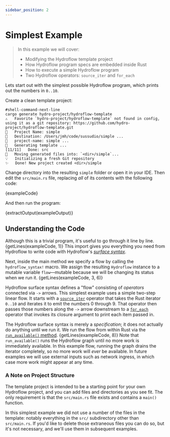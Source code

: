 ```yaml
---
sidebar_position: 2
---
```


# Simplest Example

> In this example we will cover:
> - Modifying the Hydroflow template project
> - How Hydroflow program specs are embedded inside Rust
> - How to execute a simple Hydroflow program
> - Two Hydroflow operators: `source_iter` and `for_each`

Lets start out with the simplest possible Hydroflow program, which prints out
the numbers in `0..10`.

Create a clean template project:
```console
#shell-command-next-line
cargo generate hydro-project/hydroflow-template
⚠️   Favorite `hydro-project/hydroflow-template` not found in config, using it as a git repository: https://github.com/hydro-project/hydroflow-template.git
🤷   Project Name: simple
🔧   Destination: /Users/jmh/code/sussudio/simple ...
🔧   project-name: simple ...
🔧   Generating template ...
[11/11]   Done: src
🔧   Moving generated files into: `<dir>/simple`...
💡   Initializing a fresh Git repository
✨   Done! New project created <dir>/simple
```

Change directory into the resulting `simple` folder or open it in your IDE. Then edit the `src/main.rs` file, replacing
*all* of its contents with the following code:

<CodeBlock language="rust" showLineNumbers>{exampleCode}</CodeBlock>

And then run the program:

<CodeBlock language="console">{extractOutput(exampleOutput)}</CodeBlock>

## Understanding the Code
Although this is a trivial program, it's useful to go through it line by line.
<CodeBlock language="rust">{getLines(exampleCode, 1)}</CodeBlock>
This import gives you everything you need from Hydroflow to write code with Hydroflow's
[_surface syntax_](../syntax/index).

Next, inside the main method we specify a flow by calling the
`hydroflow_syntax!` macro. We assign the resulting `Hydroflow` instance to
a mutable variable `flow`––mutable because we will be changing its status when we run it.
<CodeBlock language="rust">{getLines(exampleCode, 3, 6)}</CodeBlock>

Hydroflow surface syntax defines a "flow" consisting of *operators* connected via `->` arrows.
This simplest example uses a simple two-step linear flow.
It starts with a [`source_iter`](../syntax/surface_ops_gen#source_iter) operator that takes the Rust
iterator `0..10` and iterates it to emit the
numbers 0 through 9. That operator then passes those numbers along the `->` arrow downstream to a
[`for_each`](../syntax/surface_ops_gen#for_each) operator that invokes its closure argument to print each
item passed in.

The Hydroflow surface syntax is merely a *specification*; it does not actually do anything
until we run it.
We run the flow from within Rust via the [`run_available()` method](https://hydro-project.github.io/hydroflow/doc/hydroflow/scheduled/graph/struct.Hydroflow.html#method.run_available).
<CodeBlock language="rust">{getLines(exampleCode, 8)}</CodeBlock>
Note that `run_available()` runs the Hydroflow graph until no more work is immediately
available. In this example flow, running the graph drains the iterator completely, so no
more work will *ever* be available. In future examples we will use external inputs such as
network ingress, in which case more work might appear at any time.

### A Note on Project Structure
The template project is intended to be a starting point for your own Hydroflow project, and you can add files and directories as you see fit. The only requirement is that the `src/main.rs` file exists and contains a `main()` function.

In this simplest example we did not use a number of the files in the template: notably everything in the `src/` subdirectory other than `src/main.rs`. If you'd like to delete those extraneous files you can do so, but it's not necessary, and we'll use them in subsequent examples.